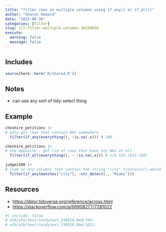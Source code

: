 ```yaml
---
title: "filter rows on multiple columns using if_any() or if_all()"
author: "Sharon Howard"
date: "2025-06-30"
categories: [filter]
slug: til-filter-multiple-columns-20250630
execute:
  warning: false
  message: false
---
```


## Includes

```r
source(here::here('R/shared.R'))
```

## Notes

-  can use any sort of tidy-select thing 
 




## Example

```r
cheshire_petitions |> 
# only get rows that contain NAs somewhere 
  filter(if_any(everything(), ~is.na(.x))) # 100 
 
cheshire_petitions |> 
# the opposite - get rid of rows that have any NAs at all 
  filter(if_all(everything(), ~ !is.na(.x))) # s/b 513 (613-100) 
 
judges100 |> 
# look in any columns that contain the string "city" (contains() would also work in this case) 
  filter(if_any(matches("city"), ~str_detect(., "Miami")))  

```


## Resources

* [https://dplyr.tidyverse.org/reference/across.html](https://dplyr.tidyverse.org/reference/across.html) 
* [https://stackoverflow.com/a/66908277/7281022](https://stackoverflow.com/a/66908277/7281022)

```r
#| include: false
# atb/atb/text/teidytext_230529.Rmd:703:  
# atb/atb/text/teidytext_230529.Rmd:1031:  
 

```
